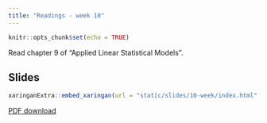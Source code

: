 ```yaml
---
title: "Readings - week 10"
---
```


```r
knitr::opts_chunk$set(echo = TRUE)
```

Read chapter 9 of "Applied Linear Statistical Models".

## Slides

```r
xaringanExtra::embed_xaringan(url = "static/slides/10-week/index.html", ratio = "16:9")
```

[PDF download](static/slides/10-week/10-week.pdf)
